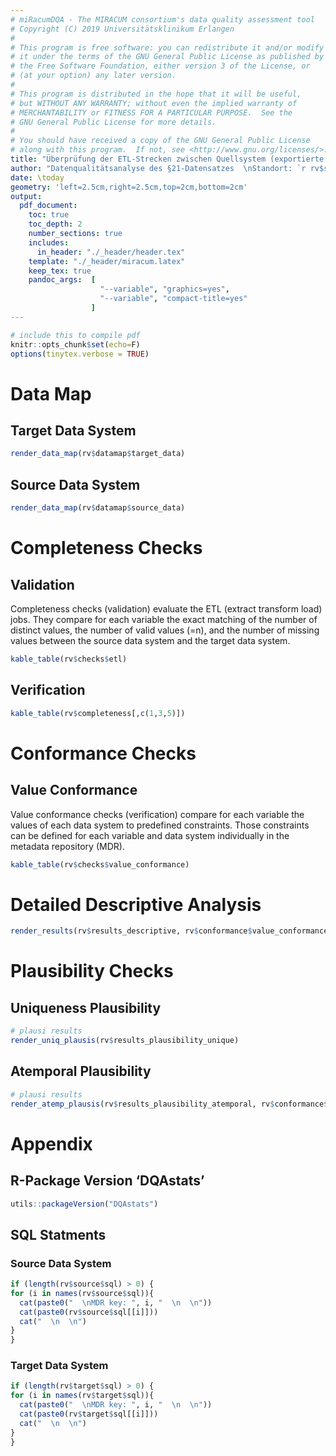 ```yaml
---
# miRacumDQA - The MIRACUM consortium's data quality assessment tool
# Copyright (C) 2019 Universitätsklinikum Erlangen
#
# This program is free software: you can redistribute it and/or modify
# it under the terms of the GNU General Public License as published by
# the Free Software Foundation, either version 3 of the License, or
# (at your option) any later version.
#
# This program is distributed in the hope that it will be useful,
# but WITHOUT ANY WARRANTY; without even the implied warranty of
# MERCHANTABILITY or FITNESS FOR A PARTICULAR PURPOSE.  See the
# GNU General Public License for more details.
#
# You should have received a copy of the GNU General Public License
# along with this program.  If not, see <http://www.gnu.org/licenses/>.
title: "Überprüfung der ETL-Strecken zwischen Quellsystem (exportierte §21 Rohdaten) und Zielsystem (`r rv$db_target` Forschungsdatenrepository)  \nZeitraum `r rv$time_interval$start` bis `r rv$time_interval$end`"
author: "Datenqualitätsanalyse des §21-Datensatzes  \nStandort: `r rv$sitename`"
date: \today
geometry: 'left=2.5cm,right=2.5cm,top=2cm,bottom=2cm' 
output: 
  pdf_document:
    toc: true
    toc_depth: 2
    number_sections: true
    includes:
      in_header: "./_header/header.tex"
    template: "./_header/miracum.latex"
    keep_tex: true
    pandoc_args:  [
                    "--variable", "graphics=yes",
                    "--variable", "compact-title=yes"
                  ]
---
```


```r
# include this to compile pdf
knitr::opts_chunk$set(echo=F)
options(tinytex.verbose = TRUE)
```

\newpage

# Data Map

## Target Data System

```r
render_data_map(rv$datamap$target_data)
```

## Source Data System

```r
render_data_map(rv$datamap$source_data)
```

# Completeness Checks 

## Validation 

Completeness checks (validation) evaluate the ETL (extract transform load) jobs. They compare for each variable the exact matching of the number of distinct values, the number of valid values (=n), and the number of missing values between the source data system and the target data system.  

```r
kable_table(rv$checks$etl)
```

## Verification 

```r
kable_table(rv$completeness[,c(1,3,5)])
```

# Conformance Checks

## Value Conformance

Value conformance checks (verification) compare for each variable the values of each data system to predefined constraints. Those constraints can be defined for each variable and data system individually in the metadata repository (MDR).

```r
kable_table(rv$checks$value_conformance)
```


\newpage

# Detailed Descriptive Analysis

```r
render_results(rv$results_descriptive, rv$conformance$value_conformance)
```

\newpage

# Plausibility Checks

## Uniqueness Plausibility

```r
# plausi results
render_uniq_plausis(rv$results_plausibility_unique)
```

## Atemporal Plausibility 

```r
# plausi results
render_atemp_plausis(rv$results_plausibility_atemporal, rv$conformance$value_conformance)
```

\newpage

# Appendix

## R-Package Version 'DQAstats' 

```r
utils::packageVersion("DQAstats")
```


## SQL Statments

### Source Data System  

```r
if (length(rv$source$sql) > 0) {
for (i in names(rv$source$sql)){
  cat(paste0("  \nMDR key: ", i, "  \n  \n"))
  cat(paste0(rv$source$sql[[i]]))
  cat("  \n  \n")
}
}
```

### Target Data System  

```r
if (length(rv$target$sql) > 0) {
for (i in names(rv$target$sql)){
  cat(paste0("  \nMDR key: ", i, "  \n  \n"))
  cat(paste0(rv$target$sql[[i]]))
  cat("  \n  \n")
}
}
```

